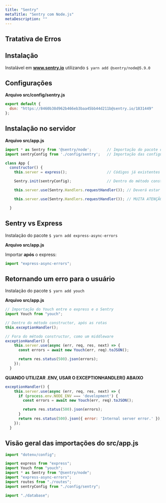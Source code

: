 ```yaml
---
title: "Sentry"
metaTitle: "Sentry com Node.js"
metaDescription: ""
---
```


## Tratativa de Erros

## Instalação

Instalável em **www.sentry.io** utilizando `$ yarn add @sentry/node@5.9.0`

## Configurações

**Arquivo src/config/sentry.js**

```js
export default {
  dsn: "https://8460b38d962b466eb3baa45bb44d211b@sentry.io/1831449"
};
```

## Instalação no servidor

**Arquivo src/app.js**

```js
import * as Sentry from '@sentry/node';       // Importação do pacote do Sentry
import sentryConfig from './config/sentry';   // Importação das configurações num arquivo externo

class App {
  constructor() {
    this.server = express();                  // Códigos já existentes no arquivo

    Sentry.init(sentryConfig);                // Dentro do método constructor, chamar o init do dsn presente nas configurações

    this.server.use(Sentry.Handlers.requestHandler()); // Deverá estar antes de todas as chamadas do servidor, por exemplo middlewares e rotas

    this.server.use(Sentry.Handlers.requestHandler()); // MUITA ATENÇÃO! Este código deve ser o último a ser chamado na ordem das rotas e middlewares, de preferência estar após as rotas

  }
```

## Sentry vs Express

Instalação do pacote `$ yarn add express-async-errors`

**Arquivo src/app.js**

Importar **após** o express:

```js
import "express-async-errors";
```

## Retornando um erro para o usuário

Instalação do pacote `$ yarn add youch`

**Arquivo src/app.js**

```js
// Importação do Youch entre o express e o Sentry
import Youch from "youch";
```

```js
// Dentro do método constructor, após as rotas
this.exceptionHandler();
```

```js
// Fora do método constructor, como um middleware
exceptionHandler() {
    this.server.use(async (err, req, res, next) => {
      const errors = await new Youch(err, req).toJSON();

      return res.status(500).json(errors);
    });
  }
```

**QUANDO UTILIZAR .ENV, USAR O EXCEPTIONHANDLER() ABAIXO**

```js
exceptionHandler() {
    this.server.use(async (err, req, res, next) => {
      if (process.env.NODE_ENV === 'development') {
        const errors = await new Youch(err, req).toJSON();

        return res.status(500).json(errors);
      }
      return res.status(500).json({ error: 'Internal server error.' });
    });
  }
```

## Visão geral das importações do src/app.js

```js
import "dotenv/config";

import express from "express";
import Youch from "youch";
import * as Sentry from "@sentry/node";
import "express-async-errors";
import routes from "./routes";
import sentryConfig from "./config/sentry";

import "./database";
```
